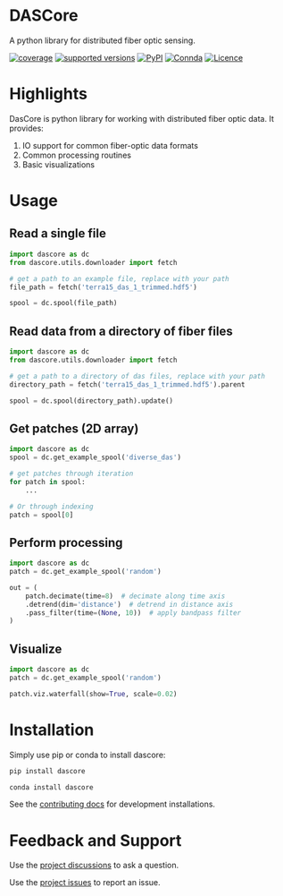 # DASCore

A python library for distributed fiber optic sensing.

[![coverage](https://codecov.io/gh/dasdae/dascore/branch/master/graph/badge.svg)](https://codecov.io/gh/dasdae/dascore)
[![supported versions](https://img.shields.io/pypi/pyversions/dascore.svg)](https://pypi.python.org/pypi/dascore)
[![PyPI](https://pepy.tech/badge/dascore)](https://pepy.tech/project/dascore)
[![Connda](https://img.shields.io/conda/dn/conda-forge/dascore?label=conda%20downloads)](https://github.com/conda-forge/dascore-feedstock)
[![Licence](https://www.gnu.org/graphics/lgplv3-88x31.png)](https://www.gnu.org/licenses/lgpl.html)

# Highlights

DasCore is python library for working with distributed fiber optic data. It provides:

1. IO support for common fiber-optic data formats
2. Common processing routines
3. Basic visualizations


# Usage

## Read a single file

```python
import dascore as dc
from dascore.utils.downloader import fetch

# get a path to an example file, replace with your path
file_path = fetch('terra15_das_1_trimmed.hdf5')

spool = dc.spool(file_path)
```

## Read data from a directory of fiber files

```python
import dascore as dc
from dascore.utils.downloader import fetch

# get a path to a directory of das files, replace with your path
directory_path = fetch('terra15_das_1_trimmed.hdf5').parent

spool = dc.spool(directory_path).update()
```

## Get patches (2D array)
```python
import dascore as dc
spool = dc.get_example_spool('diverse_das')

# get patches through iteration
for patch in spool:
    ...

# Or through indexing
patch = spool[0]
```

## Perform processing
```python
import dascore as dc
patch = dc.get_example_spool('random')

out = (
    patch.decimate(time=8)  # decimate along time axis
    .detrend(dim='distance')  # detrend in distance axis
    .pass_filter(time=(None, 10))  # apply bandpass filter
)
```


## Visualize
```python
import dascore as dc
patch = dc.get_example_spool('random')

patch.viz.waterfall(show=True, scale=0.02)
```

# Installation

Simply use pip or conda to install dascore:

```bash
pip install dascore
```

```bash
conda install dascore
```

See the [contributing docs](contributing/contributing.qmd) for development
installations.

# Feedback and Support

Use the [project discussions](https://github.com/DASDAE/dascore/discussions) to ask a question.

Use the [project issues](https://github.com/DASDAE/dascore/issues) to report an issue.
